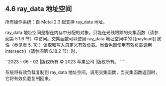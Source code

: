 ## 4.6 ray_data 地址空间

所有操作系统：自 Metal 2.3 起支持 ray_data 地址。

ray_data 地址空间是指在内存中分配的对象，只能在光线跟踪的交集函数（请参阅第 5.1.6 节）中访问。交集函数可以使用 ray_data 地址空间中的 [[payload]] 属性（参见表 5. 10 ）读取和写入自定义有效负载。当着色器使用有效负载调用 intersect()（请参阅第 6.18.2 节）时，

``2023 - 06 - 02 |版权所有 © 2023 苹果公司 |版权所有。 ````

系统将有效负载复制到 ray_data 地址空间，调用交集函数，当交集函数返回时，它将有效负载复制回来。
